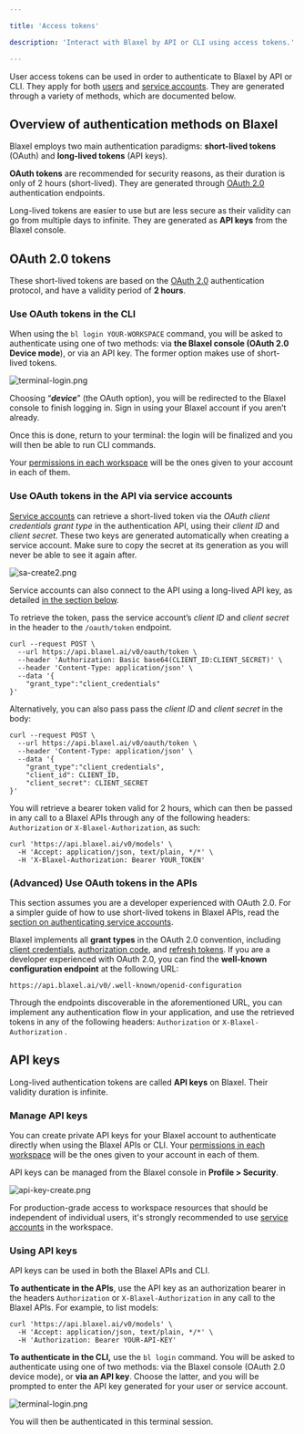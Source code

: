 ```yaml
---

title: 'Access tokens'

description: 'Interact with Blaxel by API or CLI using access tokens.'

---
```


User access tokens can be used in order to authenticate to Blaxel by API or CLI. They apply for both [users](Workspace-access-control%2013847e47b1ea8151bd43efeccf5defe0) and [service accounts](Service-accounts). They are generated through a variety of methods, which are documented below.

## Overview of authentication methods on Blaxel

Blaxel employs two main authentication paradigms: **short-lived tokens** (OAuth) and **long-lived tokens** (API keys).

**OAuth tokens** are recommended for security reasons, as their duration is only of 2 hours (short-lived). They are generated through [OAuth 2.0](https://oauth.net/2/) authentication endpoints.

Long-lived tokens are easier to use but are less secure as their validity can go from multiple days to infinite. They are generated as **API keys** from the Blaxel console. 

## OAuth 2.0 tokens

These short-lived tokens are based on the [OAuth 2.0](https://oauth.net/2/) authentication protocol, and have a validity period of **2 hours**.

### Use OAuth tokens in the CLI

When using the `bl login YOUR-WORKSPACE`  command, you will be asked to authenticate using one of two methods: via **the Blaxel console (OAuth 2.0 Device mode**), or via an API key. The former option makes use of short-lived tokens. 

![terminal-login.png](Access-tokens/terminal-login.png)

Choosing “***device***” (the OAuth option), you will be redirected to the Blaxel console to finish logging in. Sign in using your Blaxel account if you aren’t already. 

Once this is done, return to your terminal: the login will be finalized and you will then be able to run CLI commands. 

<Tip>Your [permissions in each workspace](Workspace-access-control) will be the ones given to your account in each of them.</Tip>

### Use OAuth tokens in the API via service accounts

[Service accounts](Service-accounts) can retrieve a short-lived token via the *OAuth client credentials grant type* in the authentication API, using their *client ID* and *client secret*. These two keys are generated automatically when creating a service account. Make sure to copy the secret at its generation as you will never be able to see it again after.

![sa-create2.png](Access-tokens/sa-create2.png)

<Info>Service accounts can also connect to the API using a long-lived API key, as detailed [in the section below](Access-tokens).</Info>

To retrieve the token, pass the service account’s *client ID* and *client secret* in the header to the `/oauth/token` endpoint.

```
curl --request POST \
  --url https://api.blaxel.ai/v0/oauth/token \
  --header 'Authorization: Basic base64(CLIENT_ID:CLIENT_SECRET)' \
  --header 'Content-Type: application/json' \
  --data '{
	"grant_type":"client_credentials"
}'
```

Alternatively, you can also pass pass the *client ID* and *client secret* in the body:

```
curl --request POST \
  --url https://api.blaxel.ai/v0/oauth/token \
  --header 'Content-Type: application/json' \
  --data '{
	"grant_type":"client_credentials",
    "client_id": CLIENT_ID,
    "client_secret": CLIENT_SECRET
}'
```

You will retrieve a bearer token valid for 2 hours, which can then be passed in any call to a Blaxel APIs through any of the following headers: `Authorization` or `X-Blaxel-Authorization`, as such:

```
curl 'https://api.blaxel.ai/v0/models' \
  -H 'Accept: application/json, text/plain, */*' \
  -H 'X-Blaxel-Authorization: Bearer YOUR_TOKEN'
```

### (Advanced) Use OAuth tokens in the APIs

<Note>This section assumes you are a developer experienced with OAuth 2.0. For a simpler guide of how to use short-lived tokens in Blaxel APIs, read the [section on authenticating service accounts](Access-tokens).</Note>

Blaxel implements all **grant types** in the OAuth 2.0 convention, including [client credentials](https://www.oauth.com/oauth2-servers/access-tokens/client-credentials/), [authorization code](https://www.oauth.com/oauth2-servers/access-tokens/authorization-code-request/), and [refresh tokens](https://www.oauth.com/oauth2-servers/access-tokens/refreshing-access-tokens/). If you are a developer experienced with OAuth 2.0, you can find the **well-known configuration endpoint** at the following URL:

```
https://api.blaxel.ai/v0/.well-known/openid-configuration
```

Through the endpoints discoverable in the aforementioned URL, you can implement any authentication flow in your application, and use the retrieved tokens in any of the following headers: `Authorization` or `X-Blaxel-Authorization` .

## API keys

Long-lived authentication tokens are called **API keys** on Blaxel. Their validity duration is infinite.

### Manage API keys

You can create private API keys for your Blaxel account to authenticate directly when using the Blaxel APIs or CLI. Your [permissions in each workspace](Workspace-access-control) will be the ones given to your account in each of them.

API keys can be managed from the Blaxel console in **Profile > Security**.

![api-key-create.png](Access-tokens/api-key-create.png)

For production-grade access to workspace resources that should be independent of individual users, it's strongly recommended to use [service accounts](Service-accounts) in the workspace.

### Using API keys

API keys can be used in both the Blaxel APIs and CLI. 

**To authenticate in the APIs**, use the API key as an authorization bearer in the headers `Authorization` or `X-Blaxel-Authorization` in any call to the Blaxel APIs. For example, to list models:

```
curl 'https://api.blaxel.ai/v0/models' \
  -H 'Accept: application/json, text/plain, */*' \
  -H 'Authorization: Bearer YOUR-API-KEY'
```

**To authenticate in the CLI,** use the `bl login` command. You will be asked to authenticate using one of two methods: via the Blaxel console (OAuth 2.0 device mode), or **via an API key**. Choose the latter, and you will be prompted to enter the API key generated for your user or service account.

![terminal-login.png](Access-tokens/terminal-login%201.png)

You will then be authenticated in this terminal session.